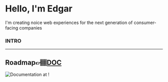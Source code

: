 # Hello, I'm Edgar

I'm creating noice web experiences for the next generation of consumer-facing companies

### INTRO


<SpotifyPlayer
  uri="hear@this:user:edgarcuppari:playlist:set/115824-8629008/"
  size="large"
  theme="black"
  view="list"
/>

---

Roadmap👉🏽[DOC](./doc) 
---

![Documentation at !](/banner.jpg  "Roadmap EC")
